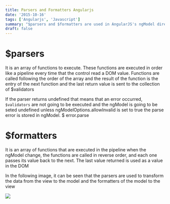 ```yaml
---
title: Parsers and Formatters Angularjs
date: '2015-10-16'
tags: ['Angularjs', 'Javascript']
summary: "$parsers and $formatters are used in AngularJS's ngModel directive to convert data between the view and the model. $parsers transforms data from view to model, while $formatters transforms data from model to view."
draft: false
---
```


# $parsers

It is an array of functions to execute. These functions are executed in order like a pipeline every time that the control read a DOM value. Functions are called following the order of the array and the result of the function is the entry of the next function and the last return value is sent to the collection of $validators

If the parser returns undefined that means that an error occurred, `$validators` are not going to be executed and the ngModel is going to be seted undefined
unless ngModelOptions.allowInvalid is set to true the parse error is stored in ngModel. $ error.parse

# $formatters

It is an array of functions that are executed in the pipeline when the ngModel change, the functions are called in reverse order, and each one passes its value back to the next.
The last value returned is used as a value in the DOM

In the following image, it can be seen that the parsers are used to transform the data from the view to the model and the formatters of the model to the view

<img src="/static/images/blog/ng-model-flow.png" />
